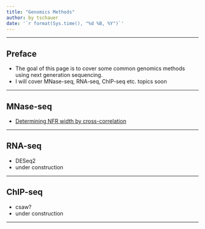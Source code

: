 ```yaml
---
title: "Genomics Methods"
author: by tschauer
date: '`r format(Sys.time(), "%d %B, %Y")`'
---
```

    

---

## Preface

* The goal of this page is to cover some common genomics methods using next generation sequencing.
* I will cover MNase-seq, RNA-seq, ChIP-seq etc. topics soon

---

## MNase-seq

- [Determining NFR width by cross-correlation](rmd_NFRlength.html)


---

## RNA-seq

* DESeq2
* under construction

---

## ChIP-seq

* csaw?
* under construction

---
